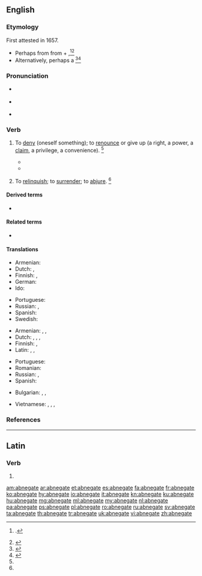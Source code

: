 ==English==
{{was wotd|2011|September|29}}

===Etymology===
First attested in 1657.
* Perhaps from {{etyl|la|en}} {{m|la|abnegō||to refuse, reject}} from {{m|la|ab||away from}} + {{m|la|negō||to deny}},<ref>{{R:OCD2|page=3}}.</ref><ref name=SOED>{{R:SOED5|page=6}}</ref>
* Alternatively, perhaps a {{back-form|abnegation|lang=en|nocap=1}}<ref>{{R:CDOE|page=3}}</ref><ref>{{R:MW3 1976|page=4}}</ref>

===Pronunciation===
* {{a|US}} {{IPA|/ˈæb.nɪ.ɡeɪt/|/ˈæb.ni.ɡeɪt/|lang=en}}
* {{a|RP}} {{IPA|/ˈæb.nɪ.ɡeɪt/|lang=en}}
* {{audio|En-us-abnegate.ogg|Audio (US)|lang=en}}

===Verb===
{{en-verb|abnegat}}

# {{lb|en|transitive}} To [[deny]] (oneself something); to [[renounce]] or give up (a right, a power, a [[claim]], a privilege, a convenience). {{defdate|First attested in the early 17<sup>th</sup> century.}}<ref name=SOED/>
#* {{quote-news|date=December 10 1898|title=Asbell v. State|work=The Pacific Reporter|volume=55|page=339|passage=To compel a state, upon theories of doubtful statutory interpretation, to appear as defendant suitor in its own courts, and to litigate with private parties as to whether it had '''abnegated''' its sovereignty of exemption, would be intolerable.}}
#* {{quote-journal|date=1875 January|journal=Brownson's Quarterly Review|page=20|passage=All ancient and modern histories of nations '''abnegate''' God.}}
# {{lb|en|transitive}} To [[relinquish]]; to [[surrender]]; to [[abjure]]. {{defdate|First attested in the mid 18<sup>th</sup> century.}}<ref name=SOED/>

====Derived terms====
{{der-top}}
* {{l|en|abnegator}}
{{der-mid}}
{{der-bottom}}

====Related terms====
{{rel-top}}
* {{l|en|abnegation}}
{{rel-mid}}
{{rel-bottom}}

====Translations====
{{trans-top|to deny oneself something}}
* Armenian: {{t+|hy|հրաժարվել|sc=Armn}}
* Dutch: {{t+|nl|ontzeggen}},
* Finnish: {{t+|fi|kieltää}}, {{t+|fi|luovuttaa}}
* German: {{t+|de|entsagen}}
* Ido: {{t+|io|abnegar}}
{{trans-mid}}
* Portuguese: {{t+|pt|abnegar}}
* Russian: {{t+|ru|отка́зываться}}, {{t+|ru|отрека́ться}}
* Spanish: {{t+|es|abnegar}}
* Swedish: {{t|sv|avsäga sig}}
{{trans-bottom}}

{{trans-top|to reject, to deny}}
* Armenian: {{t+|hy|ուրանալ|sc=Armn}}, {{t+|hy|մերժել|sc=Armn}}, {{t+|hy|ժխտել|sc=Armn}}
* Dutch: {{t+|nl|verwerpen}}, {{t+|nl|ontzeggen}}, {{t+|nl|verzaken}}, {{t+|nl|afzweren}}
* Finnish: {{t+|fi|torjua}}, {{t+|fi|kieltää}}
* Latin: {{t|la|abnegō}}, {{t|la|negō}}, {{t|la|dēnegō}}
{{trans-mid}}
* Portuguese: {{t+|pt|abnegar}}
* Romanian: {{t+|ro|abnega}}
* Russian: {{t+|ru|отрека́ться}}, {{t+|ru|отверга́ть}}
* Spanish: {{t+|es|rechazar}}
{{trans-bottom}}

{{checktrans-top}}
* Bulgarian: {{t-check|bg|отричам|sc=Cyrl}}, {{t-check|bg|отхвърлям|sc=Cyrl}}, {{t-check|bg|[[отказвам]] (се от)|sc=Cyrl}}
{{trans-mid}}
* Vietnamese: {{t-check|vi|nhịn}}, {{t-check|vi|bỏ}}, {{t-check|vi|từ bỏ}}, {{t-check|vi|từ chối không nhận}}
{{trans-bottom}}

===References===
<references/>

----

==Latin==

===Verb===
{{la-verb-form|abnegāte}}

# {{inflection of|abnegō||1|p|pres|actv|impr|lang=la}}

[[am:abnegate]]
[[ar:abnegate]]
[[et:abnegate]]
[[es:abnegate]]
[[fa:abnegate]]
[[fr:abnegate]]
[[ko:abnegate]]
[[hy:abnegate]]
[[io:abnegate]]
[[it:abnegate]]
[[kn:abnegate]]
[[ku:abnegate]]
[[hu:abnegate]]
[[mg:abnegate]]
[[ml:abnegate]]
[[my:abnegate]]
[[nl:abnegate]]
[[pa:abnegate]]
[[ps:abnegate]]
[[pl:abnegate]]
[[ro:abnegate]]
[[ru:abnegate]]
[[sv:abnegate]]
[[ta:abnegate]]
[[th:abnegate]]
[[tr:abnegate]]
[[uk:abnegate]]
[[vi:abnegate]]
[[zh:abnegate]]